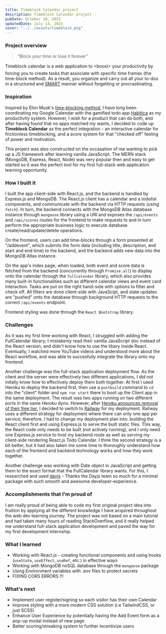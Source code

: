 ```yaml
---
title: Timeblock Calendar project
description: Timeblock Calendar project
pubDate: October 18, 2022
updatedDate: July 14, 2023
cover: "../../assets/timeblock.png"
---
```


### Project overview

> "Block your time or lose it forever"

Timeblock calendar is a web application to ⚡boost⚡ your productivity by forcing you to create tasks that associate with specific time frames (the time-block method). As a result, you organize and carry out all your to-dos in a structured and [SMART](https://www.atlassian.com/blog/productivity/how-to-write-smart-goals) manner without forgetting or procrastinating.

### Inspiration

Inspired by Elon Musk's [time-blocking method](https://todoist.com/productivity-methods/time-blocking), I have long been coordinating my Google Calendar with the gamified todo app [Habitica](https://habitica.com) as my productivity system. However, I wish for a product that can do both, and after having found that no apps matched my wants, I decided to code up **Timeblock Calendar** as the perfect integration - an interactive calendar for frictionless timeblocking, and a score system for that "checked off" feeling of power and motivation.

This project was also constructed on the occasation of me wanting to pick up a JS framework after learning vanilla JavaScript. The MERN stack (MongoDB, Express, React, Node) was very popular then and easy to get started so it was the perfect tool for my first full-stack web application learning opportunity.

### How I built it

I built the app client-side with React.js, and the backend is handled by Express.js and MongoDB. The React.js client has a calendar and a todolist components, and communicate with the backend via HTTP requests (using `fetch`). In turn, the backend connects with the MongoDB Atlas database instance through `mongoose` library using a URI and exposes the `/api/events` and `/api/scores` routes for the frontend to make requests to and in turn perform the appropriate business logic to execute database create/read/update/delete operations.

On the frontend, users can add time-blocks through a form presented at "/addevent", which submits the form data (including title, description, and start and end time) to the backend, and the backend adds new data into the MongoDB Atlas instance.

On the app's index page, when loaded, both event and score data is fetched from the backend (concurrently through `Promise.all`) to display onto the calendar through the `fullcalendar` library, which also provides many built-in functionalities such as different calendar views and event card interaction. Tasks are put on the right hand-side with options to filter and check off. All filters are done client-side with JavaScipt, and state updates are "pushed" onto the database through background HTTP requests to the correct `/api/events` endpoint.

Frontend styling was done through the `React Bootstrap` library.

### Challenges

As it was my first time working with React, I struggled with adding the FullCalendar library; I mistakenly read their vanilla JavaScript doc instead of the React version, and didn't know how to use the libary inside React. Eventually, I watched more YouTube videos and understood more about the React workflow, and was able to succesfully integrate the library onto my frontend.

Another challenge was the full-stack application deployment flow. As the client and the server were effectively two different applications, I did not initally know how to effectively deploy them both together. At first I used Heroku to deploy the backend first, then use a `postbuild` command to `cd` into the "client" folder and `npm run start` there to boot up the Client app in the same deployment. The result was two apps running on two different ports in the same Heroku dyno. However, after [Heroku announces removal of their free tier](https://techcrunch.com/2022/08/25/heroku-announces-plans-to-eliminate-free-plans-blaming-fraud-and-abuse/), I decided to switch to [Railway](https://railway.app) for my deployment. Railway uses a different strategy for deployment where there can only one app per service; therefore, I had to change my deployment plan into: building the React client first and using Express.js to serve the built static files. This way, the React code only needs to be built (not actively running), and I only need one Express.js service to host my backend route as well as serving my client-side rendering React.js Todo Calendar. I think the second strategy is a bit better, but it had also taken me some time to thoroughly understand how each of the frontend and backend technology works and how they work together.

Another challenge was working with Date object in JavaScript and getting them to the exact format that the FullCalendar library wants. For this, I researched and used [dayjs](https://day.js.org/) - Thanks the Dayjs team so much for a minimal package with such smooth and awesome developer-experience.

### Accomplishments that I'm proud of

I am really proud of being able to code my first original project idea into fruition by applying all the different knowledge I have acquired throughout the web dev learning journey. The project was not based on a main tutorial and had taken many hours of reading StackOverflow, and it really helped me understand full-stack application development and paved the way for my first development internship.

### What I learned

- Working with React.js - creating functional components and using hooks (`useState`, `useEffect`, `useRef`, etc.) in effective ways
- Working with MongoDB noSQL database through the `mongoose` package
- Using Environment variables with .env files to protect secrets
- FIXING CORS ERRORS !!!

### What's next

- Implement user register/signing so each visitor has their own Calendar
- Improve styling with a more modern CSS solution (i.e TailwindCSS, or just SCSS)
- Enhance User Experience by potentially having the Add Event form as a pop-up modal instead of new page
- Better scoring/streaking system to further incentivize users

